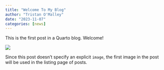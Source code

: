 ```yaml
---
title: "Welcome To My Blog"
author: "Tristan O'Malley"
date: "2023-11-07"
categories: [news]
---
```


This is the first post in a Quarto blog. Welcome!

![](thumbnail.jpg)

Since this post doesn't specify an explicit `image`, the first image in the post will be used in the listing page of posts.
